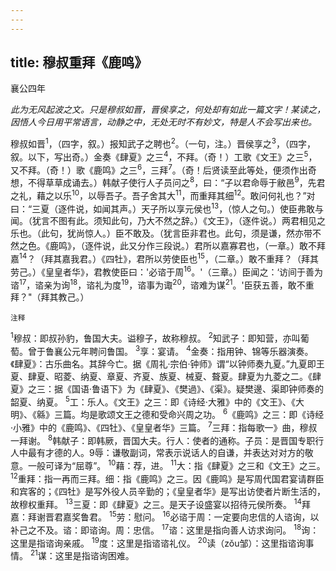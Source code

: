```yaml
---
---
---
```

title: 穆叔重拜《鹿鸣》
---



襄公四年

*此为无风起波之文。只是穆叔如晋，晋侯享之，何处却有如此一篇文字！某读之，因悟人今日用平常语言，动静之中，无处无时不有妙文，特是人不会写出来也。*

穆叔如晋<sup>1</sup>，（四字，叙。）报知武子之聘也<sup>2</sup>。（一句，注。）晋侯享之<sup>3</sup>，（四字，叙。以下，写出奇。）金奏《肆夏》之三<sup>4</sup>，不拜。（奇！）工歌《文王》之三<sup>5</sup>，又不拜。（奇！）歌《鹿鸣》之三<sup>6</sup>，三拜<sup>7</sup>。（奇！后贤读至此等处，便须作出奇想，不得草草成诵去。）韩献子使行人子员问之<sup>8</sup>，曰：“子以君命辱于敝邑<sup>9</sup>，先君之礼，藉之以乐<sup>10</sup>，以辱吾子。吾子舍其大<sup>11</sup>，而重拜其细<sup>12</sup>。敢问何礼也？”对曰：“三夏（逐件说，如闻其声。）天子所以享元侯也<sup>13</sup>，（惊人之句。）使臣弗敢与闻。（犹言不图有此。须知此句，乃大不然之辞。）《文王》，（逐件说。）两君相见之乐也。（此句，犹尚惊人。）臣不敢及。（犹言臣非君也。此句，须是谦，然亦带不然之色。《鹿鸣》，（逐件说，此又分作三段说。）君所以嘉寡君也，（一章。）敢不拜嘉<sup>14</sup>？（拜其嘉我君。）《四牡》，君所以劳使臣也<sup>15</sup>，（二章。）敢不重拜？（拜其劳己。）《皇皇者华》，君教使臣曰：'必谘于周<sup>16</sup>。'（三章。）臣闻之：‘访间于善为谘<sup>17</sup>，谘亲为询<sup>18</sup>，谘礼为度<sup>19</sup>，谘事为诹<sup>20</sup>，谘难为谋<sup>21</sup>。'臣获五善，敢不重拜？"（拜其教己。）

<sup>注释</sup>

<sup>1</sup>穆叔：即叔孙豹，鲁国大夫。谥穆子，故称穆叔。
<sup>2</sup>知武子：即知营，亦叫葡萄。曾于鲁襄公元年聘问鲁国。
<sup>3</sup>享：宴请。
<sup>4</sup>金奏：指用钟、锦等乐器演奏。《肆夏》：古乐曲名。其辞今亡。据《周礼·宗伯·钟师》谓“以钟师奏九夏。”九夏即王夏、肆夏、昭菱、纳夏、章夏、齐夏、族夏、械夏、聱夏。肆夏为九菱之二。《肆夏》之三：据《国语·鲁语下》为《肆夏》、《樊過》、《渠》。疑樊邊、渠即钟师奏的韶夏、纳夏。
<sup>5</sup>工：乐人。《文王》之三：即《诗经·大雅》中的《文王》、《大明》、《緜》三篇。均是歌颂文王之德和受命兴周之功。
<sup>6</sup>《鹿鸣》之三：即《诗经·小雅》中的《鹿鸣》、《四牡》、《皇皇者华》三篇。
<sup>7</sup>三拜：指每歌一》曲，穆叔一拜谢。
<sup>8</sup>韩献子：即韩厥，晋国大夫。行人：使者的通称。子员：是晋国专职行人中最有才德的人。9辱：谦敬副词，常表示说话人的自谦，并表达对对方的敬意。一般可译为“屈尊”。
<sup>10</sup>藉：荐，进。
<sup>11</sup>大：指《肆夏》之三和《文王》之三。
<sup>12</sup>重拜：指一再而三拜。细：指《鹿鸣》之三。因《鹿鸣》是写周代国君宴请群臣和宾客的；《四牡》是写外役人员辛勤的；《皇皇者华》是写出访使者片断生活的，故穆权重拜。
<sup>13</sup>三夏：即《肆夏》之三。是天子设盛宴以招待元侯所奏。
<sup>14</sup>拜嘉：拜谢晋君嘉奖鲁君。
<sup>15</sup>劳：慰问。
<sup>16</sup>必谘于周：一定要向忠信的人谘询，以补己之不及。谘：即谘询。周：忠信。
<sup>17</sup>谘：这里是指向善人访求询问。
<sup>18</sup>询：这里是指谘询亲戚。
<sup>19</sup>度：这里是指谘谘礼仪。
<sup>20</sup>读（zǒu邹）：这里指谘询事情。
<sup>21</sup>谋：这里是指谘询困难。